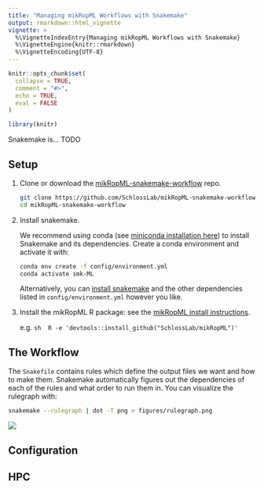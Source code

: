 ```yaml
---
title: "Managing mikRopML Workflows with Snakemake"
output: rmarkdown::html_vignette
vignette: >
  %\VignetteIndexEntry{Managing mikRopML Workflows with Snakemake}
  %\VignetteEngine{knitr::rmarkdown}
  %\VignetteEncoding{UTF-8}
---
```


```r
knitr::opts_chunk$set(
  collapse = TRUE,
  comment = "#>",
  echo = TRUE,
  eval = FALSE
)
```
```r
library(knitr)
```

Snakemake is... TODO

## Setup

1. Clone or download the [mikRopML-snakemake-workflow](https://github.com/SchlossLab/mikRopML-snakemake-workflow) repo.

    ```sh
    git clone https://github.com/SchlossLab/mikRopML-snakemake-workflow
    cd mikRopML-snakemake-workflow
    ```

1. Install snakemake.

    We recommend using conda (see 
    [miniconda installation here](https://docs.conda.io/en/latest/miniconda.html)) 
    to install Snakemake and its dependencies. 
    Create a conda environment and activate it with:
    
    ```sh
    conda env create -f config/environment.yml
    conda activate smk-ML
    ```
    
    Alternatively, you can 
    [install snakemake](https://snakemake.readthedocs.io/en/stable/getting_started/installation.html) 
    and the other dependencies listed in `config/environment.yml` however you like.
    
1. Install the mikRopML R package: see the [mikRopML install instructions](https://github.com/SchlossLab/mikRopML#installation).

    e.g.
    ```sh
    R -e 'devtools::install_github("SchlossLab/mikRopML")'
    ```

## The Workflow

The `Snakefile` contains rules which define the output files we want and how to make them.
Snakemake automatically figures out the dependencies of each of the rules and 
what order to run them in.
You can visualize the rulegraph with:

```sh
snakemake --rulegraph | dot -T png > figures/rulegraph.png
```
![](https://raw.githubusercontent.com/SchlossLab/mikRopML-snakemake-workflow/master/figures/rulegraph.png)



## Configuration

## HPC

